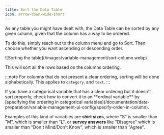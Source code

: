 ```yaml
---
title: Sort the Data Table
icon: arrow-down-wide-short
---
```


As any table you might have dealt with, the Data Table can be sorted by any given column,
given that the column has a way to be ordered.

To do this, simply reach out to the column menu and go to Sort. Then choose whether you want
ascending or descending order.

<Frame>
  ![Sorting the table](/images/variable-management/sort-column.webp)
</Frame>

This will sort all the rows based on the columns ordering.

:::note
  For columns that do not present a clear ordering, sorting will be done
  alphabetically. This applies to `category`, and `text`.
:::

<Tip>
  If you have a categorical variable that has a clear ordering but it doesn't
  sort properly, check how to convert it to an **ordinal variable** by
  [specifying the ordering in categorical
  variables](/documentation/data-preparation/variable-management-ui-config/specify-order-in-column).

Examples of this kind of variables are **shirt sizes**, where "S" is smaller than "M", which is smaller than "L", or
**survey answers** like "Disagree" which is smaller than "Don't Mind/Don't Know", which is smaller than
"Agree".

</Tip>
